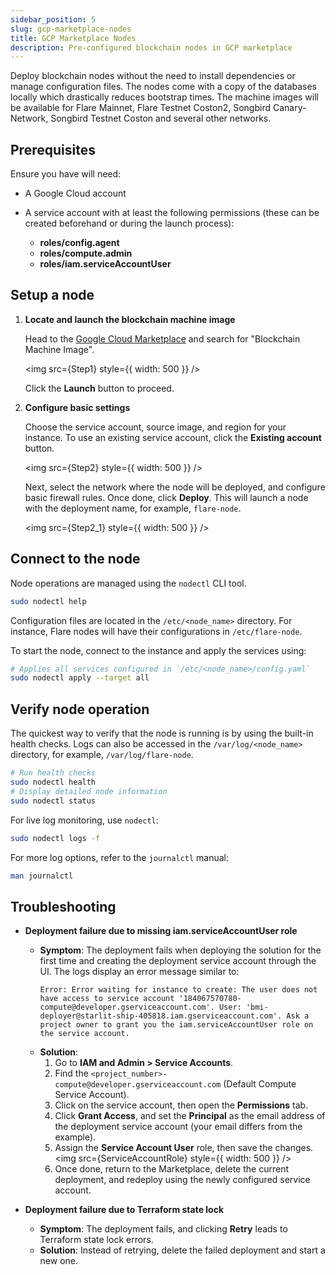 ```yaml
---
sidebar_position: 5
slug: gcp-marketplace-nodes
title: GCP Marketplace Nodes
description: Pre-configured blockchain nodes in GCP marketplace
---
```



Deploy blockchain nodes without the need to install dependencies or manage configuration files. The nodes come with a copy of the databases locally which drastically reduces bootstrap times. The machine images will be available for Flare Mainnet, Flare Testnet Coston2, Songbird Canary-Network, Songbird Testnet Coston and several other networks.

## Prerequisites

Ensure you have will need:

- A Google Cloud account

- A service account with at least the following permissions (these can be created beforehand or during the launch process):

  - **roles/config.agent**
  - **roles/compute.admin**
  - **roles/iam.serviceAccountUser**

## Setup a node

1. **Locate and launch the blockchain machine image**

   Head to the [Google Cloud Marketplace](https://console.cloud.google.com/marketplace) and search for "Blockchain Machine Image".

   <img src={Step1} style={{ width: 500 }} />

   Click the **Launch** button to proceed.

2. **Configure basic settings**

   Choose the service account, source image, and region for your instance. To use an existing service account, click the **Existing account** button.

   <img src={Step2} style={{ width: 500 }} />

   Next, select the network where the node will be deployed, and configure basic firewall rules. Once done, click **Deploy**. This will launch a node with the deployment name, for example, `flare-node`.

   <img src={Step2_1} style={{ width: 500 }} />

## Connect to the node

Node operations are managed using the `nodectl` CLI tool.

```bash
sudo nodectl help
```

Configuration files are located in the `/etc/<node_name>` directory. For instance, Flare nodes will have their configurations in `/etc/flare-node`.

To start the node, connect to the instance and apply the services using:

```bash
# Applies all services configured in `/etc/<node_name>/config.yaml`
sudo nodectl apply --target all
```

## Verify node operation

The quickest way to verify that the node is running is by using the built-in health checks.
Logs can also be accessed in the `/var/log/<node_name>` directory, for example, `/var/log/flare-node`.

```bash
# Run health checks
sudo nodectl health
# Display detailed node information
sudo nodectl status
```

For live log monitoring, use `nodectl`:

```bash
sudo nodectl logs -f
```

For more log options, refer to the `journalctl` manual:

```bash
man journalctl
```

## Troubleshooting

- **Deployment failure due to missing iam.serviceAccountUser role**

  - **Symptom**: The deployment fails when deploying the solution for the first time and
    creating the deployment service account through the UI. The logs display an error message similar to:
    ```
    Error: Error waiting for instance to create: The user does not have access to service account '184067570780-compute@developer.gserviceaccount.com'. User: 'bmi-deployer@starlit-ship-405818.iam.gserviceaccount.com'. Ask a project owner to grant you the iam.serviceAccountUser role on the service account.
    ```
  - **Solution**:
    1.  Go to **IAM and Admin > Service Accounts**.
    2.  Find the `<project_number>-compute@developer.gserviceaccount.com` (Default Compute Service Account).
    3.  Click on the service account, then open the **Permissions** tab.
    4.  Click **Grant Access**, and set the **Principal** as the email address of the deployment service account (your email differs from the example).
    5.  Assign the **Service Account User** role, then save the changes.
        <img src={ServiceAccountRole} style={{ width: 500 }} />
    6.  Once done, return to the Marketplace, delete the current deployment, and redeploy using the newly configured service account.

- **Deployment failure due to Terraform state lock**
  - **Symptom**: The deployment fails, and clicking **Retry** leads to Terraform state lock errors.
  - **Solution**: Instead of retrying, delete the failed deployment and start a new one.
